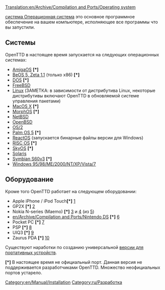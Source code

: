 [[Translation:en/Archive/Compilation and Ports/Operating system]]

[https://www.wikipedia.org/wiki/ru:Операционная система Операционная система] это основное программное обеспечение на вашем компьютере, исполняющее все программы что вы запустили.

== Системы ==
OpenTTD в настоящее время запускается на следующих операционных системах:

* [http://www.os4depot.net/index.php?function=showfile&file=game/strategy/openttd.lha AmigaOS] <strong>[*]</strong> 
* [http://bebits.com/app/3810 BeOS 5, Zeta 1.1] (только x86) <strong>[*]</strong> 
* [[en/Archive/Compilation and Ports/OpenTTD DOS|DOS]] <strong>[*]</strong> 
* [http://www.freshports.org/games/openttd/ FreeBSD]
* [http://sourceforge.net/project/showfiles.php?group_id=103924&package_id=111717 Linux] (ЗАМЕТКА: в зависимости от дистрибутива Linux, некоторые дистрибутивы включают OpenTTD в обновляемой системе управления пакетами) 
* [http://sourceforge.net/project/showfiles.php?group_id=103924&package_id=111717 MacOS X] <strong>[*]</strong> 
* [http://sourceforge.net/project/showfiles.php?group_id=103924&package_id=111717 MorphOS] <strong>[*]</strong>
* [http://riksun.riken.go.jp/pub/pub/NetBSD/NetBSD-current/pkgsrc/games/openttd/ NetBSD]
* [http://www.openbsd.org/cgi-bin/cvsweb/ports/games/openttd/ OpenBSD]
* [http://sourceforge.net/project/showfiles.php?group_id=103924&package_id=111717 OS/2]
* [http://www.esoftinteractive.com/openttd.html Palm OS 5] <strong>[*]</strong>
* [http://reactosde.re.funpic.de/catappdetail.php?cat=Games&appnr=146 ReactOS] (запускается бинарные файлы версии для Windows)
* [http://www.riscos.info/index.php/OpenTTD RISC OS] <strong>[*]</strong> 
* [http://www.tt-forums.net/viewtopic.php?t=8107 SkyOS] <strong>[*]</strong> 
* [http://www.softagalleria.net/openttd-solaris.php Solaris]
* [http://www.tt-forums.net/viewtopic.php?f=33&t=35942&st=0&sk=t&sd=a Symbian S60v3] <strong>[*]</strong>
* [http://sourceforge.net/project/showfiles.php?group_id=103924&package_id=111717 Windows 95/98/ME/2000/NT/XP/Vista/7]

== Оборудование ==
Кроме того OpenTTD работает на следующем оборудовании:
* Apple iPhone / iPod Touch<strong>[*]</strong> [http://www.zodttd.com/wiki/index.php/OpenTTD.app]
* GP2X <strong>[*]</strong> [http://wiki.gp2x.org/wiki/OpenTTD]
* Nokia N-series (Maemo) <strong>[*]</strong> [http://myy.haaga-helia.fi/~a0702483/maemo/] и [http://www.tt-forums.net/viewtopic.php?f=33&t=36042] (из [http://openttd.toimii.net/maemo/])
* [[en/Archive/Compilation and Ports/Nintendo DS]] <strong>[*]</strong> [http://www.tt-forums.net/viewtopic.php?f=33&t=35306]
* Pocket PC <strong>[*]</strong> [http://www.esoftinteractive.com/openttd.html]
* PSP <strong>[*]</strong> [http://openttd.pc-workshop.da.ru/]
* UIQ3 <strong>[*]</strong> [http://my-symbian.com/forum/viewtopic.php?t=30981]
* Zaurus PDA <strong>[*]</strong> [http://zsi2.stonekeep.com/index.php?v=d&a=2127]

Существуют наработки по созданию универсальной [[en/Archive/Compilation and Ports/Portable device version|версии для портативных устройств]].

<strong>[*]</strong> В настоящее время не официальный порт. Данная версия не поддерживается разработчиками OpenTTD. Множество неофициальных портов устарело.
[[Category:en/Manual/Installation]]
[[Category:ru/Разработка]]